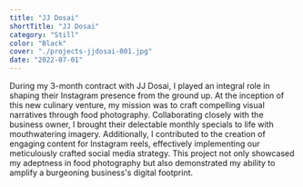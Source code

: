 ```yaml
---
title: "JJ Dosai"
shortTitle: "JJ Dosai"
category: "Still"
color: "Black"
cover: "./projects-jjdosai-001.jpg"
date: "2022-07-01"
---
```


During my 3-month contract with JJ Dosai, I played an integral role in shaping their Instagram presence from the ground up. At the inception of this new culinary venture, my mission was to craft compelling visual narratives through food photography. Collaborating closely with the business owner, I brought their delectable monthly specials to life with mouthwatering imagery. Additionally, I contributed to the creation of engaging content for Instagram reels, effectively implementing our meticulously crafted social media strategy. This project not only showcased my adeptness in food photography but also demonstrated my ability to amplify a burgeoning business's digital footprint.